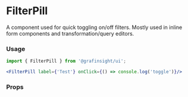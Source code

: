 
# FilterPill

A component used for quick toggling on/off filters. Mostly used in inline form components and transformation/query editors.

### Usage

```jsx
import { FilterPill } from '@grafinsight/ui';

<FilterPill label={'Test'} onClick={() => console.log('toggle')}/>
```

### Props
<Props of={FilterPill} />
